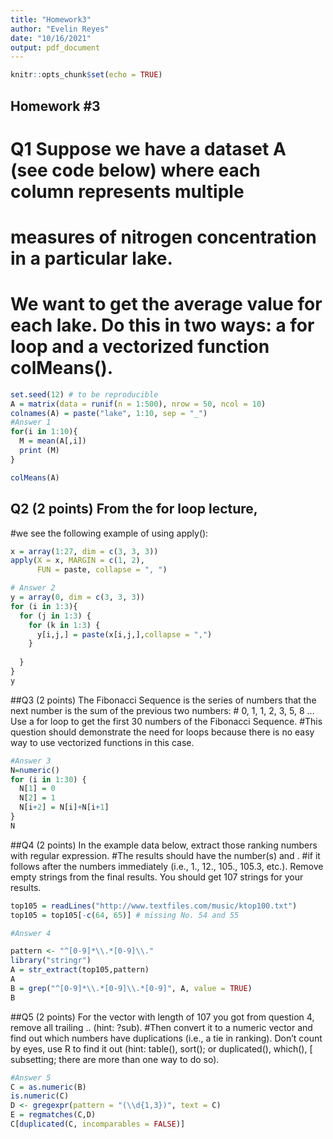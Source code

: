 ```yaml
---
title: "Homework3"
author: "Evelin Reyes"
date: "10/16/2021"
output: pdf_document
---
```


```r
knitr::opts_chunk$set(echo = TRUE)
```

## Homework #3
# Q1 Suppose we have a dataset A (see code below) where each column represents multiple 
# measures of nitrogen concentration in a particular lake.
# We want to get the average value for each lake. Do this in two ways: a for loop and a vectorized function colMeans().

```r
set.seed(12) # to be reproducible
A = matrix(data = runif(n = 1:500), nrow = 50, ncol = 10)
colnames(A) = paste("lake", 1:10, sep = "_")
#Answer 1
for(i in 1:10){
  M = mean(A[,i])
  print (M)
}

colMeans(A)
```


## Q2 (2 points) From the for loop lecture,
#we see the following example of using apply():
```r
x = array(1:27, dim = c(3, 3, 3))
apply(X = x, MARGIN = c(1, 2), 
      FUN = paste, collapse = ", ")

# Answer 2
y = array(0, dim = c(3, 3, 3))
for (i in 1:3){
  for (j in 1:3) {
    for (k in 1:3) {
      y[i,j,] = paste(x[i,j,],collapse = ",")
    }
    
  }
}
y
```

##Q3 (2 points) The Fibonacci Sequence is the series of numbers that the next number is the sum of the previous two numbers:
# 0, 1, 1, 2, 3, 5, 8 … Use a for loop to get the first 30 numbers of the Fibonacci Sequence. 
#This question should demonstrate the need for loops because there is no easy way to use vectorized functions in this case.

```r
#Answer 3
N=numeric()
for (i in 1:30) {
  N[1] = 0
  N[2] = 1
  N[i+2] = N[i]+N[i+1]
}
N
```

##Q4 (2 points) In the example data below, extract those ranking numbers with regular expression. 
#The results should have the number(s) and .
#if it follows after the numbers immediately (i.e., 1., 12., 105., 105.3, etc.). Remove empty strings from the final results. You should get 107 strings for your results.

```r
top105 = readLines("http://www.textfiles.com/music/ktop100.txt")
top105 = top105[-c(64, 65)] # missing No. 54 and 55

#Answer 4

pattern <- "^[0-9]*\\.*[0-9]\\."
library("stringr")
A = str_extract(top105,pattern)
A
B = grep("^[0-9]*\\.*[0-9]\\.*[0-9]", A, value = TRUE)
B
```

##Q5 (2 points) For the vector with length of 107 you got from question 4, remove all trailing .. (hint: ?sub). 
#Then convert it to a numeric vector and find out which numbers have duplications (i.e., a tie in ranking). Don’t count by eyes, use R to find it out (hint: table(), sort(); or duplicated(), which(), [ subsetting; there are more than one way to do so).

```r
#Answer 5
C = as.numeric(B)
is.numeric(C)
D <- gregexpr(pattern = "(\\d{1,3})", text = C)
E = regmatches(C,D)
C[duplicated(C, incomparables = FALSE)]
```

